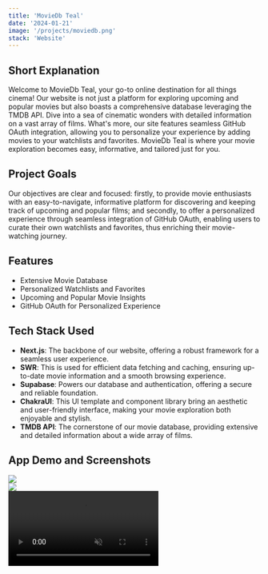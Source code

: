 ```yaml
---
title: 'MovieDb Teal'
date: '2024-01-21'
image: '/projects/moviedb.png'
stack: 'Website'
---
```


## Short Explanation
Welcome to MovieDb Teal, your go-to online destination for all things cinema! Our website is not just a platform for exploring upcoming and popular movies but also boasts a comprehensive database leveraging the TMDB API. Dive into a sea of cinematic wonders with detailed information on a vast array of films. What's more, our site features seamless GitHub OAuth integration, allowing you to personalize your experience by adding movies to your watchlists and favorites. MovieDb Teal is where your movie exploration becomes easy, informative, and tailored just for you.

## Project Goals
Our objectives are clear and focused: firstly, to provide movie enthusiasts with an easy-to-navigate, informative platform for discovering and keeping track of upcoming and popular films; and secondly, to offer a personalized experience through seamless integration of GitHub OAuth, enabling users to curate their own watchlists and favorites, thus enriching their movie-watching journey.

## Features
- Extensive Movie Database
- Personalized Watchlists and Favorites
- Upcoming and Popular Movie Insights
- GitHub OAuth for Personalized Experience

## Tech Stack Used
* **Next.js**: The backbone of our website, offering a robust framework for a seamless user experience.
* **SWR**: This is used for efficient data fetching and caching, ensuring up-to-date movie information and a smooth browsing experience.
* **Supabase**: Powers our database and authentication, offering a secure and reliable foundation.
* **ChakraUI**: This UI template and component library bring an aesthetic and user-friendly interface, making your movie exploration both enjoyable and stylish.
* **TMDB API**: The cornerstone of our movie database, providing extensive and detailed information about a wide array of films.

## App Demo and Screenshots
<section className="w-full flex flex-col gap-4 pb-4">
    <div className="grid grid-cols-2 w-full gap-4">
        <div className="w-full aspect-w-16 aspect-h-9">
            <Image className="w-full object-cover rounded" src="/projects/moviedb-pict-1.webp" fill />
        </div>
        <div className="w-full aspect-w-16 aspect-h-9">
            <Image className="w-full object-cover rounded" src="/projects/moviedb-pict-2.webp" fill />
        </div>
    </div>
    <div className="w-full aspect-w-16 aspect-h-9">
        <video className="object-cover w-full rounded" autoPlay muted controls>
            <source src="/projects/moviedb-demo-1.webm" type="video/webm" />
        </video>
    </div>
</section>